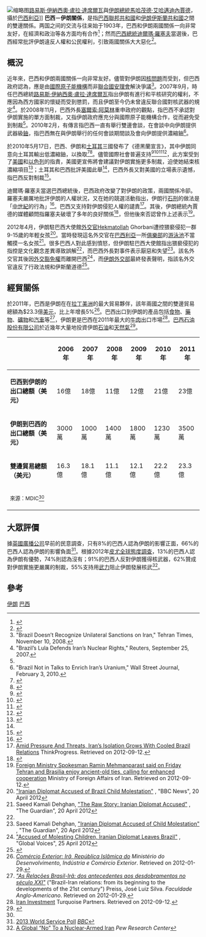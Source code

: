 {{Infobox Bilateral relations|巴西－伊朗|Iran|Brazil|map=Iran Brazil Locator.svg}}
[[File:Mahmoud_Ahmadinejad_and_Luiz_Inácio_Lula_da_Silva.jpg|缩略图]][[路易斯·伊納西奧·盧拉·達席爾瓦|路易斯·伊納西奧·盧拉·達席爾瓦]]與[[伊朗總統|伊朗總統]][[馬哈茂德·艾哈邁迪內賈德|馬哈茂德·艾哈邁迪內賈德]]，攝於[[巴西利亞|巴西利亞]]]]
'''巴西－伊朗關係'''，是指[[巴西聯邦共和國|巴西聯邦共和國]]和[[伊朗伊斯蘭共和國|伊朗伊斯蘭共和國]]之間的雙邊關係。两国之间的交流与往来始于1903年，巴西和伊朗兩國關係一向非常友好，在經濟和政治等各方面均有合作<ref>{{cite web |url=http://www.payvand.com/news/10/may/1179.html |title=Iran, Brazil agree to boost trade ties to $10 billion |publisher=Payvand.com |date=2006-11-22 |accessdate=2010-05-23 |archive-date=2011-11-25 |archive-url=https://web.archive.org/web/20111125042329/http://www.payvand.com/news/10/may/1179.html |dead-url=no }}</ref>；然而[[巴西總統|巴西總統]][[迪爾瑪·羅塞夫|迪爾瑪·羅塞夫]]當選後，巴西經常批評伊朗違反人權和公民權利，引致兩國關係大大惡化<ref name=starter>{{cite news | url=http://edition.cnn.com/2012/04/05/opinion/gomez-iran-brazil-chill/index.html | work=CNN | title=Why Iran-Brazil friendship has gone cold | date=5 April 2012 | accessdate=2014-07-14 | archive-date=2012-04-19 | archive-url=https://web.archive.org/web/20120419173515/http://edition.cnn.com/2012/04/05/opinion/gomez-iran-brazil-chill/index.html | dead-url=no }}</ref>。

== 概況 ==
近年來，巴西和伊朗兩國關係一向非常友好。儘管對伊朗因[[伊朗核問題|核問題]]而受到{{link-en|國際對伊朗的制裁|Sanctions against Iran|國際制裁}}，但巴西政府認為，應是由[[國際原子能機構|國際原子能機構]]而非[[聯合國安理會|聯合國安理會]]解決爭議<ref name="Iran 2008">"Brazil Doesn’t Recognize Unilateral Sanctions on Iran," Tehran Times, November 10, 2008.</ref>。2007年9月，時任巴西總統[[路易斯·伊納西奧·盧拉·達席爾瓦|路易斯·伊納西奧·盧拉·達席爾瓦]]指出伊朗有進行和平核研究的權利，不應因為西方國家的懷疑而受到懲罰，而且伊朗至今仍未曾違反聯合國對核武器的規定<ref>"Brazil’s Lula Defends Iran’s Nuclear Rights," Reuters, September 25, 2007.</ref>。於2008年11月，巴西外長[[塞爾索·阿莫林|塞爾索·阿莫林]]重申政府的觀點，指巴西不承認對伊朗實施的單方面制裁，又指伊朗政府應充分與國際原子能機構合作，從而避免受到制裁<ref name="Iran 2008"/>。2010年2月，有傳言指巴西一直有舉行雙邊會談，在會談中向伊朗提供武器級[[鈾|鈾]]，指巴西無在與伊朗舉行的任何會談期間談及會向伊朗提供濃縮鈾<ref>"Brazil Not in Talks to Enrich Iran’s Uranium," Wall Street Journal, February 3, 2010.</ref>。

於2010年5月17日，巴西、伊朗和[[土耳其|土耳其]]三國發布了《德黑蘭宣言》，其中伊朗同意向土耳其輸出低濃縮鈾，以換取{{link-en|核研究反應堆|Research reactor}}<ref>{{Cite news|url=http://news.bbc.co.uk/2/hi/middle_east/8686728.stm|title=Nuclear fuel declaration by Iran, Turkey and Brazil|date=17 May 2010|publisher=BBC|accessdate=28 May 2010|archive-date=2020-08-05|archive-url=https://web.archive.org/web/20200805194019/http://news.bbc.co.uk/2/hi/middle_east/8686728.stm|dead-url=no}}</ref><ref>{{Cite web |url=http://news.xinhuanet.com/english2010/world/2010-05/17/c_13298700.htm |title=''Xinhua English News'': Iran to sign nuclear swap deal with Turkey, Brazil |access-date=2014-07-14 |archive-date=2016-10-18 |archive-url=https://web.archive.org/web/20161018130036/http://news.xinhuanet.com/english2010/world/2010-05/17/c_13298700.htm |dead-url=no }}</ref>。儘管國際社會普遍支持<ref>{{cite web |url=http://arabnews.com/saudiarabia/article56993.ece |title=GCC backs efforts to solve Iran N-issue |publisher=Arab News |date=24 May 2010 |accessdate=2 August 2010 |deadurl=yes |archiveurl=https://web.archive.org/web/20100701132741/http://arabnews.com/saudiarabia/article56993.ece |archivedate=2010年7月1日 }}</ref><ref>{{cite web |url=http://www.dailystar.com.lb/article.asp?edition_id=1&categ_id=2&article_id=115187#axzz0p9YebQlj |title=Politics – Hariri heads to Washington after visits to Egypt, Turkey |publisher=The Daily Star |date=24 May 2010 |accessdate=2 August 2010 |archive-date=2010-09-09 |archive-url=https://web.archive.org/web/20100909054416/http://www.dailystar.com.lb/article.asp?edition_id=1&categ_id=2&article_id=115187#axzz0p9YebQlj |dead-url=no }}</ref><ref>{{cite web |last=Rebhi |first=Abdullah |url=http://www.google.com/hostednews/afp/article/ALeqM5h9KwVkudAQRrSrs6770IeK56BgoA |title=AFP: Merkel urges Iran to 'carefully consider' nuclear deal |publisher=Google |date=27 May 2010 |accessdate=2 August 2010 |archive-date=2013-02-01 |archive-url=https://web.archive.org/web/20130201195308/http://www.google.com/hostednews/afp/article/ALeqM5h9KwVkudAQRrSrs6770IeK56BgoA |dead-url=no }}</ref><ref>{{Cite news|url=http://news.xinhuanet.com/english2010/china/2010-05/25/c_13315355.htm|title=China calls for peaceful solution to Iranian nuclear issue|date=25 May 2010|publisher=Xinhua|accessdate=26 May 2010|archive-date=2016-10-18|archive-url=https://web.archive.org/web/20161018125927/http://news.xinhuanet.com/english2010/china/2010-05/25/c_13315355.htm|dead-url=no}}</ref>，此方案受到了[[美國|美國]]和[[以色列|以色列]]的指責，美國更宣佈將會建議對伊朗實施更多制裁，迫使她結束核濃縮項目<ref name="businessweek.com">{{cite web |url=http://www.businessweek.com/news/2010-05-18/clinton-says-russia-china-u-s-back-iran-sanctions-update4-.html |title=Clinton Says Russia, China, U.S. Back Iran Sanctions (Update4) |work=BusinessWeek |date=18 May 2010 |accessdate=2 August 2010 |archive-date=2011-06-28 |archive-url=https://web.archive.org/web/20110628195112/http://www.businessweek.com/news/2010-05-18/clinton-says-russia-china-u-s-back-iran-sanctions-update4-.html |dead-url=no }}</ref>；土耳其和巴西批評美國此舉<ref name="businessweek.com"/>，巴西外長又對美國的立場表示遺憾，指巴西反對制裁<ref name="todayszaman1">{{cite web|url=http://www.todayszaman.com/tz-web/news-213822-brazil-vents-frustration-with-west-over-iran-deal.html |title=Brazil vents frustration with West over Iran deal |publisher=Todayszaman.com |date=22 June 2010 |accessdate=2 August 2010 |deadurl=yes |archiveurl=https://web.archive.org/web/20100625061044/http://todayszaman.com/tz-web/news-213822-brazil-vents-frustration-with-west-over-iran-deal.html |archivedate=2010-06-25}}</ref>。

迪爾瑪·羅塞夫當選巴西總統後，巴西政府改變了對伊朗的政策，兩國關係冷卻。羅塞夫嚴厲地批評伊朗的人權狀況，又在她的競選活動指出，伊朗行[[石刑|石刑]]的做法是「[[中世紀|中世紀]]的行為」<ref>{{cite news | url=http://edition.cnn.com/2012/04/05/opinion/gomez-iran-brazil-chill/index.html | work=CNN | title=Why Iran-Brazil friendship has gone cold | date=5 April 2012 | accessdate=2014-07-14 | archive-date=2012-04-19 | archive-url=https://web.archive.org/web/20120419173515/http://edition.cnn.com/2012/04/05/opinion/gomez-iran-brazil-chill/index.html | dead-url=no }}</ref>。巴西又支持{{link-en|聯合國特別報告員|United Nations Special Rapporteur}}對伊朗侵犯人權的譴責<ref>[http://thinkprogress.org/security/2012/01/24/410350/amid-pressure-and-threats-irans-isolation-grows-with-cooled-brazil-relations/?mobile=nc Amid Pressure And Threats, Iran’s Isolation Grows With Cooled Brazil Relations] {{webarchive|url=https://web.archive.org/web/20150221171910/http://thinkprogress.org/security/2012/01/24/410350/amid-pressure-and-threats-irans-isolation-grows-with-cooled-brazil-relations/?mobile=nc |date=2015-02-21 }} ThinkProgress. Retrieved on 2012-09-12.</ref>。其後，伊朗總統內賈德的媒體顧問{{link-en|Ali Akbar Javanfekr|Ali Akbar Javanfekr}}指羅塞夫破壞了多年的良好關係<ref>{{cite news | url=http://www.nytimes.com/2012/01/24/world/americas/ahmadinejad-adviser-accuses-brazil-of-ruining-relations.html | work=The New York Times | first=Simon | last=Romero | title=Ahmadinejad Adviser Accuses Brazil of Ruining Relations | date=23 January 2012 | accessdate=2014-07-14 | archive-date=2021-02-26 | archive-url=https://web.archive.org/web/20210226135845/http://www.nytimes.com/2012/01/24/world/americas/ahmadinejad-adviser-accuses-brazil-of-ruining-relations.html | dead-url=no }}</ref>，但他後來否認曾作上述表示<ref>[http://www.mfa.ir/NewsShow.aspx?id=2972&menu=108&lang=en Foreign Ministry Spokesman Ramin Mehmanparast said on Friday Tehran and Brasilia enjoy ancient-old ties, calling for enhanced cooperation] {{webarchive|url=https://archive.is/20130218211443/http://www.mfa.ir/NewsShow.aspx?id=2972&menu=108&lang=en |date=2013-02-18 }} Ministry of Foreign Affairs of Iran. Retrieved on 2012-09-12.</ref>。

2012年4月，伊朗駐巴西大使館[[外交官|外交官]]Hekmatollah Ghorbani遭控猥褻侵犯一群9-15歲的年輕女孩<ref>[http://www.bbc.co.uk/news/world-latin-america-17780497 "Iranian Diplomat Accused of Brazil Child Molestation"] {{Wayback|url=http://www.bbc.co.uk/news/world-latin-america-17780497 |date=20201112013627 }}, "BBC News", 20 April 2012</ref>。當時發現這名外交官在[[巴西利亞|巴西利亞]]一所[[俱樂部|俱樂部]]的[[游泳池|游泳池]]不當觸摸一名女孩<ref name="stumbleupon.com">Saeed Kamali Dehghan, [http://www.stumbleupon.com/su/5Ysbjk/www.rawstory.com/rs/2012/04/20/iranian-diplomat-accused-of-child-molestation-in-brazil/ "The Raw Story: Iranian Diplomat Accused"] {{Wayback|url=http://www.stumbleupon.com/su/5Ysbjk/www.rawstory.com/rs/2012/04/20/iranian-diplomat-accused-of-child-molestation-in-brazil/ |date=20150924111306 }}, "The Guardian", 20 April 2012</ref>。很多巴西人對此感到憤怒，但伊朗駐巴西大使館指出猥褻侵犯的指控是文化觀念差異導致誤解<ref name="stumbleupon.com"/>，而巴西外長{{link-en|安東尼奧·帕特里奧塔|Antonio Patriota}}對事件表示厭惡和失望<ref>Saeed Kamali Dehghan, [http://www.guardian.co.uk/world/iran-blog/2012/apr/20/iran-diplomat-accused-molestation-brazil "Iranian Diplomat Accused of Child Molestation"] {{Wayback|url=http://www.guardian.co.uk/world/iran-blog/2012/apr/20/iran-diplomat-accused-molestation-brazil |date=20130115040512 }}, "The Guardian", 20 April 2012</ref>。該名外交官其後因[[外交豁免權|外交豁免權]]而離開巴西<ref>[http://globalvoicesonline.org/2012/04/25/accused-of-molesting-children-iranian-diplomat-leaves-brazil/ "Accused of Molesting Children, Iranian Diplomat Leaves Brazil"] {{Wayback|url=http://globalvoicesonline.org/2012/04/25/accused-of-molesting-children-iranian-diplomat-leaves-brazil/ |date=20140810084716 }}, "Global Voices", 25 April 2012</ref>，而[[伊朗外交部|伊朗外交部]]最終發表聲明，指該名外交官違反了行政法規和伊斯蘭道德<ref>{{cite news | url=http://www.bbc.co.uk/news/world-latin-america-18153554 | work=BBC News | title=Iran sacks diplomat accused of Brazil pool abuse | date=21 May 2012 | accessdate=2014-07-14 | archive-date=2020-11-11 | archive-url=https://web.archive.org/web/20201111180254/https://www.bbc.co.uk/news/world-latin-america-18153554 | dead-url=no }}</ref>。

== 經貿關係 ==
於2011年，巴西是伊朗在在[[拉丁美洲|拉丁美洲]]的最大貿易夥伴，該年兩國之間的雙邊貿易總額為$23.3億[[美元|美元]]，比上年增長5%<ref name="MDIC">[http://www.mdic.gov.br//sitio/interna/interna.php?area=5&menu=2477&refr=576 ''Comércio Exterior: Irã, República Islâmica do''] {{Wayback|url=http://www.mdic.gov.br//sitio/interna/interna.php?area=5&menu=2477&refr=576 |date=20190519082928 }} ''Ministério do Desenvolvimento, Indústria e Comércio Exterior''. Retrieved on 2012-01-29.</ref>。巴西出口到伊朗的產品包括[[食物|食物]]、[[藥物|藥物]]、[[礦物|礦物]]和[[汽車|汽車]]等<ref name="Preiss">[http://www.cemoc.com.ar/ANMO%201%20-%203%20Relacoes%20Brasil.pdf ''"As Relações Brasil-Irã: dos antecedentes aos desdobramentos no século XXI"''] {{webarchive|url=https://web.archive.org/web/20140715013902/http://www.cemoc.com.ar/ANMO%201%20-%203%20Relacoes%20Brasil.pdf |date=2014-07-15 }} ("Brazil-Iran relations: from its beginning to the developments of the 21st century") Preiss, José Luiz Silva. ''Faculdade Anglo-Americano''. Retrieved on 2012-01-29.</ref>，伊朗更是巴西在2011年最大的[[牛肉|牛肉]]出口市場<ref>[http://www.turquoisepartners.com/iraninvestment/IIM-Oct11.pdf Iran Investment] {{Wayback|url=http://www.turquoisepartners.com/iraninvestment/IIM-Oct11.pdf |date=20120320012036 }} Turquoise Partners. Retrieved on 2012-09-12.</ref>。[[巴西石油股份有限公司|巴西石油股份有限公司]]於近幾年大量地投資伊朗[[石油|石油]]和[[天然氣|天然氣]]<ref>{{cite web |url=http://www.irantracker.org/global-business-in-iran?country=728&contractor=All&client=All&sector=All&amount=0&status=All&apply-block=Refine |title=Projects | Global Business in Iran |publisher=Irantracker.org |date= |accessdate=2010-05-23 |deadurl=yes |archiveurl=https://web.archive.org/web/20110720024436/http://www.irantracker.org/global-business-in-iran?country=728&contractor=All&client=All&sector=All&amount=0&status=All&apply-block=Refine |archivedate=2011-07-20 }}</ref>。

{| class="wikitable"
|-
!
! 2006年
! 2007年
! 2008年
! 2009年
! 2010年
! 2011年
|-
| '''巴西到伊朗的出口總額（美元）'''
| 16億 
| 18億 
| 11億 
| 12億 
| 21億 
| 23億 
|-
| '''伊朗到巴西的出口總額（美元）'''
| 3000萬
| 1000萬
| 1400萬
| 1800萬
| 1230萬
| 3500萬
|-
| '''雙邊貿易總額（美元）'''
| 16.3億 
| 18.1億
| 11.1億
| 12.1億
| 22.2億
| 23.3億
|-
! colspan="8" | <small>來源：MDIC<ref name="MDIC" /></small>
|}

== 大眾評價 ==
據[[英國廣播公司|英國廣播公司]]早前的民意調查，只有8%的巴西人認為伊朗的影響正面，66%的巴西人認為伊朗的影響負面<ref>[http://www.globescan.com/images/images/pressreleases/bbc2013_country_ratings/2013_country_rating_poll_bbc_globescan.pdf 2013 World Service Poll] {{Wayback|url=http://www.globescan.com/images/images/pressreleases/bbc2013_country_ratings/2013_country_rating_poll_bbc_globescan.pdf |date=20151010192245 }} ''[[BBC|BBC]]''</ref>。根據2012年[[皮尤全球態度項目|皮尤全球態度調查]]，13%的巴西人認為伊朗有優勢，74%則認為沒有；91%的巴西人反對伊朗獲得核武器，62%贊成對伊朗實施更嚴厲的制裁，55%支持用[[武力|武力]]阻止伊朗發展核武<ref>[http://www.pewglobal.org/2012/05/18/a-global-no-to-a-nuclear-armed-iran/ A Global “No” To a Nuclear-Armed Iran] {{Wayback|url=http://www.pewglobal.org/2012/05/18/a-global-no-to-a-nuclear-armed-iran/ |date=20200305003628 }} ''Pew Research Center''</ref>。

== 參考 ==
{{Reflist|3}}

{{伊朗外交}}
{{巴西外交}}
[[Category:巴西雙邊關係|伊朗]]
[[Category:伊朗雙邊關係|巴西]]